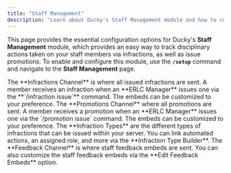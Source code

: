 ```yaml
---
title: "Staff Management"
description: "Learn about Ducky's Staff Management module and how to configure it."
---
```


This page provides the essential configuration options for Ducky's **Staff Management** module, which provides an easy way to track disciplinary actions taken on your staff members via infractions, as well as issue promotions. To enable and configure this module, use the **`/setup`** command and navigate to the **Staff Management** page.

<Steps>
  <Step title="Infractions Channel" titleSize="h2">
    The **Infractions Channel** is where all issued infractions are sent. A member receives an infraction when an **ERLC Manager** issues one via the **`/infraction issue`** command. The embeds can be customized to your preference.
  </Step>
  <Step title="Promotions Channel" titleSize="h2">
    The **Promotions Channel** where all promotions are sent. A member receives a promotion when an **ERLC Manager** issues one via the `/promotion issue` command. The embeds can be customized to your preference.
  </Step>
  <Step title="Infraction Types" titleSize="h2">
    The **Infraction Types** are the different types of infractions that can be issued within your server. You can link automated actions, an assigned role, and more via the **Infraction Type Builder**.
  </Step>
  <Step title="Feedback Channel" titleSize="h2">
    The **Feedback Channel** is where staff feedback embeds are sent. You can also customize the staff feedback embeds via the **Edit Feedback Embeds** option.
  </Step>
</Steps>